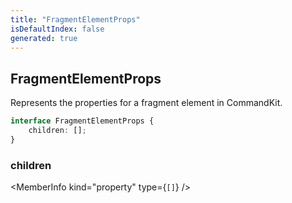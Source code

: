 ```yaml
---
title: "FragmentElementProps"
isDefaultIndex: false
generated: true
---
```



<!-- This file was generated from the CommandKit source. Do not modify. Instead, re-run the "docgen" script -->


## FragmentElementProps

<GenerationInfo sourceFile="packages/commandkit/src/components/common/element.ts" sourceLine="72" packageName="commandkit" />

Represents the properties for a fragment element in CommandKit.

```ts title="Signature"
interface FragmentElementProps {
    children: [];
}
```

<div className="members-wrapper">

### children

<MemberInfo kind="property" type={`[]`}   />




</div>
